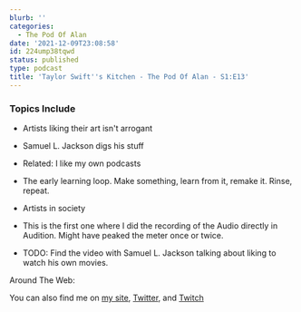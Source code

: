 ```yaml
---
blurb: ''
categories:
  - The Pod Of Alan
date: '2021-12-09T23:08:58'
id: 224ump38tqwd
status: published
type: podcast
title: 'Taylor Swift''s Kitchen - The Pod Of Alan - S1:E13'
---
```



### Topics Include

- Artists liking their art isn't arrogant
- Samuel L. Jackson digs his stuff
- Related: I like my own podcasts
- The early learning loop. Make something, learn from it, remake it. Rinse, repeat.
- Artists in society


- This is the first one where I did the recording of the Audio directly in Audition. Might have peaked the meter once or twice. 
- TODO: Find the video with Samuel L. Jackson talking about liking to watch his own movies. 



Around The Web:

You can also find me on [my site](https://www.alanwsmith.com), [Twitter](https://twitter.com/TheIdOfAlan), and [Twitch](https://www.twitch.tv/theidofalan)



